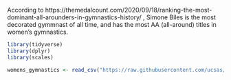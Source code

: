 According to https://themedalcount.com/2020/09/18/ranking-the-most-dominant-all-arounders-in-gymnastics-history/ , Simone Biles is the most decorated gymmnast of all time, and has the most AA (all-around) titles in women's gymnastics.

```r
library(tidyverse)
library(dplyr)
library(scales)
```
```r
womens_gymnastics <- read_csv("https://raw.githubusercontent.com/ucsas/gym2024data/main/cleandata/data_2017_2021.csv")
```


